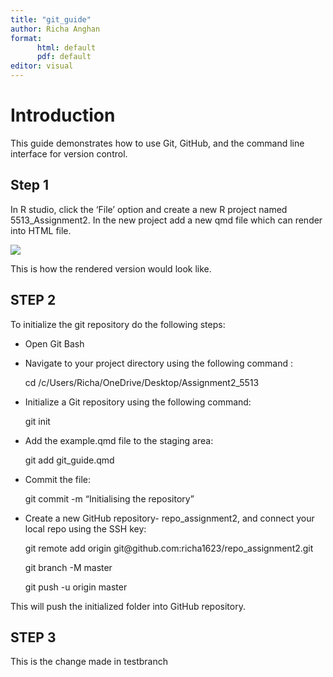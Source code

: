 ```yaml
---
title: "git_guide"
author: Richa Anghan
format: 
      html: default
      pdf: default
editor: visual
---
```


# Introduction

This guide demonstrates how to use Git, GitHub, and the command line interface for version control.

## Step 1

In R studio, click the 'File' option and create a new R project named 5513_Assignment2. In the new project add a new qmd file which can render into HTML file.

![](images/Screenshot%202025-05-14%20202259.png)

This is how the rendered version would look like.

## STEP 2

To initialize the git repository do the following steps:

-   Open Git Bash

-   Navigate to your project directory using the following command :

    cd /c/Users/Richa/OneDrive/Desktop/Assignment2_5513

-   Initialize a Git repository using the following command:

    git init

-   Add the example.qmd file to the staging area:

    git add git_guide.qmd

-   Commit the file:

    git commit -m "Initialising the repository"

-   Create a new GitHub repository- repo_assignment2, and connect your local repo using the SSH key:

    git remote add origin git\@github.com:richa1623/repo_assignment2.git

    git branch -M master

    git push -u origin master

This will push the initialized folder into GitHub repository.

##  STEP 3

This is the change made in testbranch

